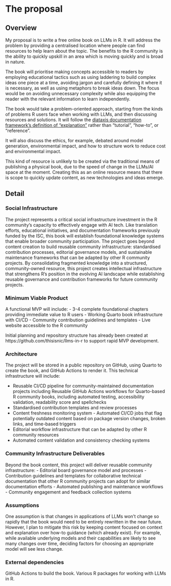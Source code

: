 # The proposal

## Overview

My proposal is to write a free online book on LLMs in R. It will address the problem by providing a centralised location where people can find resources to help learn about the topic. The benefits to the R community is the ability to quickly upskill in an area which is moving quickly and is broad in nature.

The book will prioritise making concepts accessible to readers by employing educational tactics such as using laddering to build complex ideas one piece at a time, avoiding jargon and carefully defining it where it is necessary, as well as using metaphors to break ideas down. The focus would be on avoiding unnecessary complexity while also equipping the reader with the relevant information to learn independently.

The book would take a problem-oriented approach, starting from the kinds of problems R users face when working with LLMs, and then discussing resources and solutions. It will follow the [diataxis documentation framework's definition of "explanation"](https://diataxis.fr/explanation/) rather than "tutorial", "how-to", or "reference".

It will also discuss the ethics, for example, debated around model generation, environmental impact, and how to structure work to reduce cost and environmental impact.

This kind of resource is unlikely to be created via the traditional means of publishing a physical book, due to the speed of change in the LLMs/AI space at the moment.  Creating this as an online resource means that there is scope to quickly update content, as new technologies and ideas emerge.

## Detail

### Social Infrastructure

<!-- TODO: rephrase -->
The project represents a critical social infrastructure investment in the R community's capacity to effectively engage with AI tech.  Like translation efforts, educational initiatives, and documentation frameworks previously funded by the ISC, this book will establish foundational knowledge systems that enable broader community participation. The project goes beyond content creation to build reusable community infrastructure: standardised contribution processes, editorial governance models, and sustainable maintenance frameworks that can be adapted by other R community projects.  By consolidating fragmented knowledge into a structured, community-owned resource, this project creates intellectual infrastructure that strengthens R's position in the evolving AI landscape while establishing reusable governance and
   contribution frameworks for future community projects.


### Minimum Viable Product

A functional MVP will include:
- 3-4 complete foundational chapters providing immediate value to R users
- Working Quarto book infrastructure with CI/CD
- Community contribution guidelines and templates
- Live website accessible to the R community

Initial planning and repository structure has already been created at https://github.com/thisisnic/llms-in-r to support rapid MVP development.

### Architecture

The project will be stored in a public repository on GitHub, using Quarto to create the book, and GitHub Actions to render it. This technical infrastructure will include:

- Reusable CI/CD pipeline for community-maintained documentation projects including  Reusable GitHub Actions workflows for Quarto-based R community books, including automated testing, accessibility validation, readability score and spellchecks
- Standardised contribution templates and review processes
- Content freshness monitoring system - Automated CI/CD jobs that flag potentially outdated content based on package version changes, broken links, and time-based triggers
- Editorial workflow infrastructure that can be adapted by other R community resources
- Automated content validation and consistency checking systems

### Community Infrastructure Deliverables

Beyond the book content, this project will deliver reusable community infrastructure:
- Editorial board governance model and processes
- Contribution guidelines and templates for collaborative technical documentation that other R community projects can adopt for similar documentation efforts
- Automated publishing and maintenance workflows
- Community engagement and feedback collection systems

### Assumptions

One assumption is that changes in applications of LLMs won't change so rapidly that the book would need to be entirely rewritten in the near future.  However, I plan to mitigate this risk by keeping content focused on context and explanation over how-to guidance (which already exist).  For example, while available underlying models and their capabilities are likely to see many changes over time, deciding factors for choosing an appropriate model will see less change.

### External dependencies

GitHub Actions to build the book.
Various R packages for working with LLMs in R.
